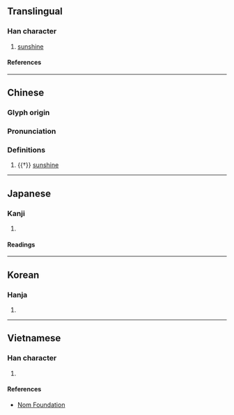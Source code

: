 {{character info}}
==Translingual==

===Han character===
{{Han char|rn=72|rad=日|as=05|sn=9|four=68037|canj=AOII|ids=⿰日令}}

# [[sunshine]]

====References====
{{Han ref|kx=0493.050|dkj=13843|dj=0856.060|hdz=21502.070|uh=6624}}

----

==Chinese==
{{zh-forms}}

===Glyph origin===
{{Han etym}}

===Pronunciation===
{{zh-pron
|m=líng
|c=ling4
|mc=y
|oc=y
|cat=n
}}

===Definitions===
{{zh-hanzi}}

# {{†}} [[sunshine]]

----

==Japanese==

===Kanji===
{{ja-kanji|grade=|rs=日05}}

# {{rfdef|ja|sort=日05}}

====Readings====
{{ja-readings
|on=れい, りょう
}}

----

==Korean==

===Hanja===
{{ko-hanja|hangeul=[[령]]>[[영]]|eumhun=|rv=ryeong>yeong|mr=ryŏng>yŏng|y=lyeng>yeng}}

# {{rfdef|ko|sort=日05}}

----

==Vietnamese==

===Han character===
{{vi-readings|rs=日05|reading=[[lình]], [[rảnh]]}}

# {{rfdef|vi|sort=日05}}

====References====
* [http://nomfoundation.org/common/nom_details.php?codepoint=6624 Nom Foundation]